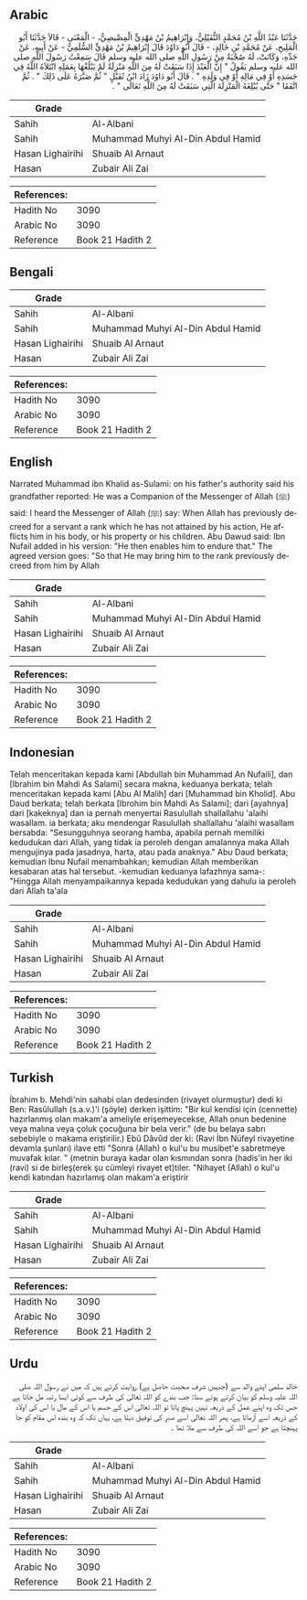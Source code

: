 ## Arabic


<div dir="rtl" lang="ar" style={{fontSize:'larger',backgroundColor:'#f8f9fa',padding:20}}>
حَدَّثَنَا عَبْدُ اللَّهِ بْنُ مُحَمَّدٍ النُّفَيْلِيُّ، وَإِبْرَاهِيمُ بْنُ مَهْدِيٍّ الْمِصِّيصِيُّ، - الْمَعْنَى - قَالاَ حَدَّثَنَا أَبُو الْمَلِيحِ، عَنْ مُحَمَّدِ بْنِ خَالِدٍ، - قَالَ أَبُو دَاوُدَ قَالَ إِبْرَاهِيمُ بْنُ مَهْدِيٍّ السُّلَمِيُّ - عَنْ أَبِيهِ، عَنْ جَدِّهِ، وَكَانَتْ، لَهُ صُحْبَةٌ مِنْ رَسُولِ اللَّهِ صلى الله عليه وسلم قَالَ سَمِعْتُ رَسُولَ اللَّهِ صلى الله عليه وسلم يَقُولُ ‏"‏ إِنَّ الْعَبْدَ إِذَا سَبَقَتْ لَهُ مِنَ اللَّهِ مَنْزِلَةٌ لَمْ يَبْلُغْهَا بِعَمَلِهِ ابْتَلاَهُ اللَّهُ فِي جَسَدِهِ أَوْ فِي مَالِهِ أَوْ فِي وَلَدِهِ ‏"‏ ‏.‏ قَالَ أَبُو دَاوُدَ زَادَ ابْنُ نُفَيْلٍ ‏"‏ ثُمَّ صَبَّرَهُ عَلَى ذَلِكَ ‏"‏ ‏.‏ ثُمَّ اتَّفَقَا ‏"‏ حَتَّى يُبْلِغَهُ الْمَنْزِلَةَ الَّتِي سَبَقَتْ لَهُ مِنَ اللَّهِ تَعَالَى ‏"‏ ‏.‏
</div>
<div style={{backgroundColor:'#f8f9fa',padding:20, marginBottom: 10}}><table> <thead> <tr> <th>Grade</th> <th></th> </tr> </thead> <tbody> <tr><td>Sahih</td><td>Al-Albani</td></tr><tr><td>Sahih</td><td>Muhammad Muhyi Al-Din Abdul Hamid</td></tr><tr><td>Hasan Lighairihi</td><td>Shuaib Al Arnaut</td></tr><tr><td>Hasan</td><td>Zubair Ali Zai</td></tr></tbody></table><table> <thead> <tr> <th>References:</th> <th></th> </tr> </thead> <tbody><tr><td>Hadith No</td><td>3090</td></tr><tr><td>Arabic No</td><td>3090</td></tr><tr><td>Reference</td><td>Book 21 Hadith 2</td></tr></tbody></table></div>

## Bengali


<div dir="ltr" lang="bn" style={{fontSize:'larger',backgroundColor:'#f8f9fa',padding:20}}>

</div>
<div style={{backgroundColor:'#f8f9fa',padding:20, marginBottom: 10}}><table> <thead> <tr> <th>Grade</th> <th></th> </tr> </thead> <tbody> <tr><td>Sahih</td><td>Al-Albani</td></tr><tr><td>Sahih</td><td>Muhammad Muhyi Al-Din Abdul Hamid</td></tr><tr><td>Hasan Lighairihi</td><td>Shuaib Al Arnaut</td></tr><tr><td>Hasan</td><td>Zubair Ali Zai</td></tr></tbody></table><table> <thead> <tr> <th>References:</th> <th></th> </tr> </thead> <tbody><tr><td>Hadith No</td><td>3090</td></tr><tr><td>Arabic No</td><td>3090</td></tr><tr><td>Reference</td><td>Book 21 Hadith 2</td></tr></tbody></table></div>

## English


<div dir="ltr" lang="en" style={{fontSize:'larger',backgroundColor:'#f8f9fa',padding:20}}>
Narrated Muhammad ibn Khalid as-Sulami: on his father's authority said his grandfather reported: He was a Companion of the Messenger of Allah (ﷺ) said: I heard the Messenger of Allah (ﷺ) say: When Allah has previously decreed for a servant a rank which he has not attained by his action, He afflicts him in his body, or his property or his children. Abu Dawud said: Ibn Nufail added in his version: "He then enables him to endure that." The agreed version goes: "So that He may bring him to the rank previously decreed from him by Allah
</div>
<div style={{backgroundColor:'#f8f9fa',padding:20, marginBottom: 10}}><table> <thead> <tr> <th>Grade</th> <th></th> </tr> </thead> <tbody> <tr><td>Sahih</td><td>Al-Albani</td></tr><tr><td>Sahih</td><td>Muhammad Muhyi Al-Din Abdul Hamid</td></tr><tr><td>Hasan Lighairihi</td><td>Shuaib Al Arnaut</td></tr><tr><td>Hasan</td><td>Zubair Ali Zai</td></tr></tbody></table><table> <thead> <tr> <th>References:</th> <th></th> </tr> </thead> <tbody><tr><td>Hadith No</td><td>3090</td></tr><tr><td>Arabic No</td><td>3090</td></tr><tr><td>Reference</td><td>Book 21 Hadith 2</td></tr></tbody></table></div>

## Indonesian


<div dir="ltr" lang="id" style={{fontSize:'larger',backgroundColor:'#f8f9fa',padding:20}}>
Telah menceritakan kepada kami [Abdullah bin Muhammad An Nufaili], dan [Ibrahim bin Mahdi As Salami] secara makna, keduanya berkata; telah menceritakan kepada kami [Abu Al Malih] dari [Muhammad bin Kholid]. Abu Daud berkata; telah berkata [Ibrohim bin Mahdi As Salami]; dari [ayahnya] dari [kakeknya] dan ia pernah menyertai Rasulullah shallallahu 'alaihi wasallam. ia berkata; aku mendengar Rasulullah shallallahu 'alaihi wasallam bersabda: "Sesungguhnya seorang hamba, apabila pernah memiliki kedudukan dari Allah, yang tidak ia peroleh dengan amalannya maka Allah mengujinya pada jasadnya, harta, atau pada anaknya." Abu Daud berkata; kemudian Ibnu Nufail menambahkan; kemudian Allah memberikan kesabaran atas hal tersebut. -kemudian keduanya lafazhnya sama-: "Hingga Allah menyampaikannya kepada kedudukan yang dahulu ia peroleh dari Allah ta'ala
</div>
<div style={{backgroundColor:'#f8f9fa',padding:20, marginBottom: 10}}><table> <thead> <tr> <th>Grade</th> <th></th> </tr> </thead> <tbody> <tr><td>Sahih</td><td>Al-Albani</td></tr><tr><td>Sahih</td><td>Muhammad Muhyi Al-Din Abdul Hamid</td></tr><tr><td>Hasan Lighairihi</td><td>Shuaib Al Arnaut</td></tr><tr><td>Hasan</td><td>Zubair Ali Zai</td></tr></tbody></table><table> <thead> <tr> <th>References:</th> <th></th> </tr> </thead> <tbody><tr><td>Hadith No</td><td>3090</td></tr><tr><td>Arabic No</td><td>3090</td></tr><tr><td>Reference</td><td>Book 21 Hadith 2</td></tr></tbody></table></div>

## Turkish


<div dir="ltr" lang="tr" style={{fontSize:'larger',backgroundColor:'#f8f9fa',padding:20}}>
İbrahim b. Mehdi'nin sahabi olan dedesinden (rivayet olurmuştur) dedi ki Ben: Rasûlullah (s.a.v.)'i (şöyle) derken işittim: "Bir kul kendisi için (cennette) hazırlanmış olan makam'a ameliyle erişemeyecekse, Allah onun bedenine veya malına veya çoluk çocuğuna bir bela verir." (de bu belaya sabrı sebebiyle o makama eriştirilir.) Ebû Dâvûd der ki: (Ravi İbn Nüfeyl rivayetine devamla şunları) ilave etti "Sonra (Allah) o kul'u bu musibet'e sabretmeye muvafak kılar. " (metnin buraya kadar olan kısmından sonra (hadis'in her iki (ravi) si de birleş(erek şu cümleyi rivayet et)tiler. "Nihayet (Allah) o kul'u kendi katından hazırlamış olan makam'a eriştirir
</div>
<div style={{backgroundColor:'#f8f9fa',padding:20, marginBottom: 10}}><table> <thead> <tr> <th>Grade</th> <th></th> </tr> </thead> <tbody> <tr><td>Sahih</td><td>Al-Albani</td></tr><tr><td>Sahih</td><td>Muhammad Muhyi Al-Din Abdul Hamid</td></tr><tr><td>Hasan Lighairihi</td><td>Shuaib Al Arnaut</td></tr><tr><td>Hasan</td><td>Zubair Ali Zai</td></tr></tbody></table><table> <thead> <tr> <th>References:</th> <th></th> </tr> </thead> <tbody><tr><td>Hadith No</td><td>3090</td></tr><tr><td>Arabic No</td><td>3090</td></tr><tr><td>Reference</td><td>Book 21 Hadith 2</td></tr></tbody></table></div>

## Urdu


<div dir="rtl" lang="ur" style={{fontSize:'larger',backgroundColor:'#f8f9fa',padding:20}}>
خالد سلمی اپنے والد سے (جنہیں شرف صحبت حاصل ہے) روایت کرتے ہیں کہ میں نے رسول اللہ صلی اللہ علیہ وسلم کو بیان کرتے ہوئے سنا: جب بندے کو اللہ تعالیٰ کی طرف سے کوئی ایسا رتبہ مل جاتا ہے جس تک وہ اپنے عمل کے ذریعہ نہیں پہنچ پاتا تو اللہ تعالیٰ اس کے جسم یا اس کے مال یا اس کی اولاد کے ذریعہ اسے آزماتا ہے، پھر اللہ تعالیٰ اسے صبر کی توفیق دیتا ہے، یہاں تک کہ وہ بندہ اس مقام کو جا پہنچتا ہے جو اسے اللہ کی طرف سے ملا تھا ۔
</div>
<div style={{backgroundColor:'#f8f9fa',padding:20, marginBottom: 10}}><table> <thead> <tr> <th>Grade</th> <th></th> </tr> </thead> <tbody> <tr><td>Sahih</td><td>Al-Albani</td></tr><tr><td>Sahih</td><td>Muhammad Muhyi Al-Din Abdul Hamid</td></tr><tr><td>Hasan Lighairihi</td><td>Shuaib Al Arnaut</td></tr><tr><td>Hasan</td><td>Zubair Ali Zai</td></tr></tbody></table><table> <thead> <tr> <th>References:</th> <th></th> </tr> </thead> <tbody><tr><td>Hadith No</td><td>3090</td></tr><tr><td>Arabic No</td><td>3090</td></tr><tr><td>Reference</td><td>Book 21 Hadith 2</td></tr></tbody></table></div>